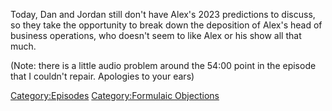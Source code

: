 {{DEFAULTSORT:
    #_EPISODE_0765:Formulaic Objections Part 13
}}{{Episode
    | title           = Formulaic Objections Part 13
    | caption         = Listen to this episode on [https://knowledgefight.libsyn.com/765-formulaic-objections-part-13 Libsyn] [https://open.spotify.com/episode/1KXnw5nKknDxttDbT2yNbz Spotify], Read the [[Transcript/765: Formulaic Objections Part 13|Unofficial Transcript]], View discussion on [https://reddit.com/10734e4 Reddit]
    | episodeNumber   = 765
    | length          = 02:02:04
    | airDate         = January 9, 2023
    | episodeType     = [[:Category:Formulaic Objections|Formulaic Objections]]
    | appearance      = [[Chris Mattei]], [[Tim Fruge]], [[Norm Pattis]]
    | previousEpisode = [[764: Jordan Takes The Wheel 9]]
    | nextEpisode     = [[766: December 16, 2003]]
}}

{{Stub}}

Today, Dan and Jordan still don't have Alex's 2023 predictions to discuss, so they take the opportunity to break down the deposition of Alex's head of business operations, who doesn't seem to like Alex or his show all that much.

(Note: there is a little audio problem around the 54:00 point in the episode that I couldn't repair.  Apologies to your ears)

[[Category:Episodes]]
[[Category:Formulaic Objections]]
